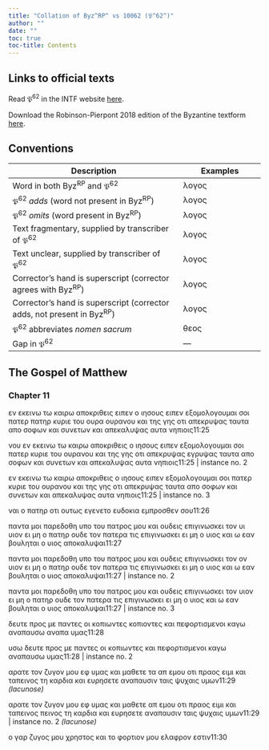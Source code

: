 ```yaml
---
title: "Collation of Byz^RP^ vs 10062 (𝔓^62^)"
author: ""
date: ""
toc: true
toc-title: Contents
---
```


::: {.callout-note appearance="minimal" icon="false" collapse="true"}
# Links to official texts

Read 𝔓^62^ in the INTF website [here](https://ntvmr.uni-muenster.de/manuscript-workspace?docID=10062).

Download the Robinson-Pierpont 2018 edition of the Byzantine textform [here](https://web.archive.org/web/20210413060536/https://byzantinetext.com/wp-content/uploads/2021/03/robinson-pierpont-2018-gnt-edition.pdf).


:::


::: {.callout-note appearance="minimal" icon="false" collapse="true"}
# Conventions

| Description                                                              	| Examples                           	|
|--------------------------------------------------------------------------	|------------------------------------	|
| Word in both Byz^RP^ and 𝔓^62^                                   	| λογος                              	|
| 𝔓^62^ *adds* (word not present in Byz^RP^)                       	| [λογος]{.greek-added}            	|
| 𝔓^62^ *omits* (word present in Byz^RP^)                          	| [λογος]{.greek-omitted}          	|
| Text fragmentary, supplied by transcriber of 𝔓^62^               	| [λογος]{.greek-supplied}         	|
| Text unclear, supplied by transcriber of 𝔓^62^                   	| [λογος]{.unclear}                	|
| Corrector's hand is superscript (corrector agrees with Byz^RP^)          	| [λογος]{.corr}                   	|
| Corrector's hand is superscript (corrector adds, not present in Byz^RP^) 	| [[λογος]{.corr}]{.greek-added} 	|
| 𝔓^62^ abbreviates *nomen sacrum*                                 	| [θεος]{.greek-abbr}            	|
| Gap in 𝔓^62^                                                     	| [―]{.gap}                        	|
:::

## The Gospel of Matthew

### Chapter 11

εν εκεινω τω καιρ[ω]{.unclear} αποκριθει[ς]{.unclear} [ειπεν]{.greek-added} ο [ιησους]{.greek-abbr} [ειπεν]{.greek-omitted} [ε]{.unclear}[ξομολογο]{.greek-supplied}υ[μαι]{.greek-supplied} [σοι]{.greek-supplied} [πατερ]{.greek-omitted} [[πατηρ]{.greek-abbr}]{.greek-added} [κυριε]{.greek-abbr} [του]{.greek-supplied} [[ουρα]{.greek-supplied}]{.greek-added} [ουρανου]{.greek-omitted} [και]{.greek-omitted} [της]{.greek-omitted} [γης]{.greek-omitted} [οτι]{.greek-omitted} [απεκρυψας]{.greek-omitted} [ταυτα]{.greek-omitted} [απο]{.greek-omitted} [σοφων]{.greek-omitted} [και]{.greek-omitted} [συνετων]{.greek-omitted} [και]{.greek-omitted} [απεκαλυψας]{.greek-omitted} [αυτα]{.greek-omitted} [νηπιοις]{.greek-omitted}[11:25]{.aside}

[νου]{.greek-added} [εν]{.greek-omitted} [εκεινω]{.greek-omitted} [τω]{.greek-omitted} [καιρω]{.greek-omitted} [αποκριθεις]{.greek-omitted} [ο]{.greek-omitted} [ιησους]{.greek-omitted} [ειπεν]{.greek-omitted} [εξομολογουμαι]{.greek-omitted} [σοι]{.greek-omitted} [πατερ]{.greek-omitted} [κυριε]{.greek-omitted} [του]{.greek-omitted} [ουρανου]{.greek-omitted} και της [γη]{.unclear}ς οτι [απεκρυψας]{.greek-omitted} [εγ[ρυ]{.unclear}ψας]{.greek-added} ταυ[τ]{.greek-supplied}[α]{.unclear} απο σο[φ]{.greek-supplied}[ων]{.greek-supplied} [και]{.greek-supplied} [συ]{.greek-supplied}[ν]{.unclear}[ετων]{.greek-supplied} [και]{.greek-supplied} απ[εκαλυψας]{.greek-supplied} [αυτα]{.greek-omitted} [νηπιοις]{.greek-omitted}[11:25 | instance no. 2]{.aside}

[εν]{.greek-omitted} [εκεινω]{.greek-omitted} [τω]{.greek-omitted} [καιρω]{.greek-omitted} [αποκριθεις]{.greek-omitted} [ο]{.greek-omitted} [ιησους]{.greek-omitted} [ειπεν]{.greek-omitted} [εξομολογουμαι]{.greek-omitted} [σοι]{.greek-omitted} [πατερ]{.greek-omitted} [κυριε]{.greek-omitted} [του]{.greek-omitted} [ουρανου]{.greek-omitted} [και]{.greek-omitted} [της]{.greek-omitted} [γης]{.greek-omitted} [οτι]{.greek-omitted} [απεκρυψας]{.greek-omitted} [ταυτα]{.greek-omitted} [απο]{.greek-omitted} [σοφων]{.greek-omitted} [και]{.greek-omitted} [συνετων]{.greek-omitted} [και]{.greek-omitted} [απεκαλυψας]{.greek-omitted} αυτα νηπιοις[11:25 | instance no. 3]{.aside}

ναι ο [πατηρ]{.greek-abbr} οτι ουτως [εγενετο]{.greek-omitted} ευδοκ[ι]{.unclear}[α]{.greek-supplied} [εμπροσθεν]{.greek-omitted} [σου]{.greek-omitted}[11:26]{.aside}

παντα μοι παρεδοθη υπ[ο]{.unclear} του [πα]{.unclear}[τ]{.unclear}[ρ]{.greek-supplied}[ος]{.unclear} [μου]{.unclear} [και]{.greek-supplied} [ουδεις]{.greek-supplied} [επιγινωσκει]{.greek-supplied} [τον]{.greek-supplied} [[υι]{.greek-supplied}]{.greek-added} [υιον]{.greek-omitted} [ει]{.greek-omitted} [μη]{.greek-omitted} [ο]{.greek-omitted} [πατηρ]{.greek-omitted} [ουδε]{.greek-omitted} [τον]{.greek-omitted} [πατερα]{.greek-omitted} [τις]{.greek-omitted} [επιγινωσκει]{.greek-omitted} [ει]{.greek-omitted} [μη]{.greek-omitted} [ο]{.greek-omitted} [υιος]{.greek-omitted} [και]{.greek-omitted} [ω]{.greek-omitted} [εαν]{.greek-omitted} [βουληται]{.greek-omitted} [ο]{.greek-omitted} [υιος]{.greek-omitted} [αποκαλυψαι]{.greek-omitted}[11:27]{.aside}

[παντα]{.greek-omitted} [μοι]{.greek-omitted} [παρεδοθη]{.greek-omitted} [υπο]{.greek-omitted} [του]{.greek-omitted} [πατρος]{.greek-omitted} [μου]{.greek-omitted} [και]{.greek-omitted} [ουδεις]{.greek-omitted} [επιγινωσκει]{.greek-omitted} [τον]{.greek-omitted} [ον]{.greek-added} [υιον]{.greek-omitted} ει μη ο πατηρ ουδε το[ν]{.greek-supplied} πατερα τ[ι]{.greek-supplied}[ς]{.greek-supplied} [ε]{.greek-supplied}[π]{.unclear}ιγινω[σ]{.greek-supplied}[κει]{.greek-supplied} [ει]{.greek-supplied} [μη]{.greek-supplied} [ο]{.greek-supplied} [υιος]{.greek-supplied} [και]{.greek-supplied} [ω]{.greek-supplied} [εαν]{.greek-supplied} [βουληται]{.greek-supplied} [ο]{.greek-supplied} [υιος]{.greek-supplied} [αποκαλυψαι]{.greek-omitted}[11:27 | instance no. 2]{.aside}

[παντα]{.greek-omitted} [μοι]{.greek-omitted} [παρεδοθη]{.greek-omitted} [υπο]{.greek-omitted} [του]{.greek-omitted} [πατρος]{.greek-omitted} [μου]{.greek-omitted} [και]{.greek-omitted} [ουδεις]{.greek-omitted} [επιγινωσκει]{.greek-omitted} [τον]{.greek-omitted} [υιον]{.greek-omitted} [ει]{.greek-omitted} [μη]{.greek-omitted} [ο]{.greek-omitted} [πατηρ]{.greek-omitted} [ουδε]{.greek-omitted} [τον]{.greek-omitted} [πατερα]{.greek-omitted} [τις]{.greek-omitted} [επιγινωσκει]{.greek-omitted} [ει]{.greek-omitted} [μη]{.greek-omitted} [ο]{.greek-omitted} [υιος]{.greek-omitted} [και]{.greek-omitted} [ω]{.greek-omitted} [εαν]{.greek-omitted} [βουληται]{.greek-omitted} [ο]{.greek-omitted} [υιος]{.greek-omitted} αποκαλυψαι[11:27 | instance no. 3]{.aside}

[δε]{.unclear}υτε προς [μ]{.unclear}ε παντε[ς]{.greek-supplied} [οι]{.greek-supplied} [κοπιωντες]{.greek-omitted} [κοπιο[ν]{.unclear}[τ]{.greek-supplied}[ες]{.greek-supplied}]{.greek-added} [και]{.greek-omitted} [πεφορτισμενοι]{.greek-omitted} [καγω]{.greek-omitted} [αναπαυσω]{.greek-omitted} [αναπα]{.greek-added} [υμας]{.greek-omitted}[11:28]{.aside}

[υσω]{.greek-added} [δευτε]{.greek-omitted} [προς]{.greek-omitted} [με]{.greek-omitted} [παντες]{.greek-omitted} [οι]{.greek-omitted} [κοπιωντες]{.greek-omitted} [και]{.greek-omitted} [πεφορτισμενοι]{.greek-omitted} [καγω]{.greek-omitted} [αναπαυσω]{.greek-omitted} υμας[11:28 | instance no. 2]{.aside}

[α]{.unclear}ρατε τον [ζυ]{.unclear}[γο]{.greek-supplied}ν μου ε[φ]{.unclear} [υμ]{.greek-supplied}[ας]{.unclear} και [μ]{.unclear}α[θετε]{.greek-supplied} [[τα]{.greek-supplied}]{.greek-added} [απ]{.greek-omitted} [εμου]{.greek-omitted} [οτι]{.greek-omitted} [πραος]{.greek-omitted} [ειμι]{.greek-omitted} [και]{.greek-omitted} [ταπεινος]{.greek-omitted} [τη]{.greek-omitted} [καρδια]{.greek-omitted} [και]{.greek-omitted} [ευρησετε]{.greek-omitted} [αναπαυσιν]{.greek-omitted} [ταις]{.greek-omitted} [ψυχαις]{.greek-omitted} [υμων]{.greek-omitted}[[11:29 *(lacunose)*]{.lacunose}]{.aside}

[αρατε]{.greek-omitted} [τον]{.greek-omitted} [ζυγον]{.greek-omitted} [μου]{.greek-omitted} [εφ]{.greek-omitted} [υμας]{.greek-omitted} [και]{.greek-omitted} [μαθετε]{.greek-omitted} [απ]{.greek-omitted} [εμου]{.greek-omitted} [οτι]{.greek-omitted} [πραος]{.greek-omitted} [ειμι]{.greek-omitted} [και]{.greek-omitted} [ταπεινος]{.greek-omitted} [πεινος]{.greek-added} [τ]{.unclear}η κ[αρ]{.greek-supplied}[δ]{.unclear}ια και ευ[ρ]{.greek-supplied}[ησε]{.unclear}τε α[ν]{.unclear}[α]{.greek-supplied}[πα]{.greek-supplied}[υ]{.unclear}σιν ταις [ψυχαις]{.greek-supplied} [υμων]{.greek-supplied}[[11:29 | instance no. 2 *(lacunose)*]{.lacunose}]{.aside}

[ο]{.greek-omitted} [γαρ]{.greek-omitted} [ζυγος]{.greek-omitted} [μου]{.greek-omitted} [χρηστος]{.greek-omitted} και [τ]{.unclear}ο φορτιον μου ελ[α]{.unclear}[φ]{.greek-supplied}[ρο]{.greek-supplied}ν εστιν[11:30]{.aside}

